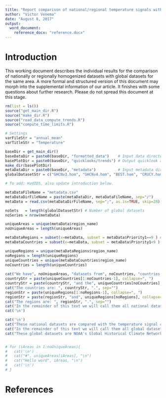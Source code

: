 ```yaml
---
title: "Report comparison of national/regional temperature signals with global/continental datasets"
author: "Victor Venema"
date: "August 8, 2017"
output: 
  word_document: 
    reference_docx: "reference.docx"
---
```


# Introduction

This working document describes the individual results for the comparison of nationally or regionally homogenized datasets with global datasets for the same area. A more formal and structured version of this document may morph into the supplemental information of our article. It finishes with some questions about further research. Please do not spread this document at this stage.

```r

rm(list = ls())
source("get_main_dir.R")
source("make_dir.R")
source("read_data_compute_trends.R")
source("compute_time_limits.R")

# Settings
varFileStr = "annual_mean"
varTitleStr = "Temperature"

baseDir = get_main_dir()
baseDataDir = paste0(baseDir, "formatted_data")    # Input data directory
basePlotDir = paste0(baseDir, "quicklooks/trends") # Output quicklook and table directory
make_dir(basePlotDir)
metaDataDir = paste0(baseDir, "metadata")          # Input metadata directory
globalDatasetStr = c("GHCNv3.hom", "GHCNv4.hom", "BEST.hom", "CRUCY.hom", "CRUTEM.hom", "GISS.hom", "ECAD.raw")

# To add: HadIDS, also update introduction below.

metaDataFileName = "metadata.csv"
metaDataDirFileName = paste(metaDataDir, metaDataFileName, sep="/")
metaData = read.csv(metaDataDirFileName, sep=";", as.is=TRUE, skip=28)

noSets   = length(globalDatasetStr) # Number of global datasets
noSeries = nrow(metaData)

uniqueAreas = unique(metaData$region_name)
noUniqueAreas = length(uniqueAreas)

metaDataRegions = subset(x=metaData, subset = metaData$Priority1==9 ) # Really just countries
metaDataCountries = subset(x=metaData, subset = metaData$Priority1<9 ) # Really just countries

uniqueRegions = unique(metaDataRegions$region_name)
noRegions = length(uniqueRegions)
uniqueCountries = unique(metaDataCountries$region_name)
noCountries = length(uniqueCountries)
 
cat("We have", noUniqueAreas, "datasets from", noCountries, "countries and ", noRegions, "regions. For a number of countries we have multiple datasets.")
countryStr = paste(uniqueCountries[1:noCountries-1], collapse=", ")
countryStr = paste(countryStr, "and the", uniqueCountries[noCountries], collapse=" ")
cat("The countries are: ", countryStr, ".", sep="")
regionStr = paste(uniqueRegions[1:noRegions-1], collapse=", ")
regionStr = paste(regionStr, "and", uniqueRegions[noRegions], collapse=" ")
cat("The regions are: ", regionStr, ".", sep="")
cat("In the remainder of this text we will call them all national datasets for simplicity.")
cat('\n')

cat('\n')
cat("These national datasets are compared with the temperature signal computed from global and continental datasets for the same area.")
cat("In the remainder of this text we will call them all global datasets for simplicity.")
cat("These global datasets are NOAA's Global Historical Climate Network (GHCNv3 and GHCNv4), Berkeley Earth (BEST), the Climate Research Unit high-resolution country dataset (CRUCY) and their main dataset (CRUTEM4), NASA's Goddard Institute for Space Studies (GISS) and the European Climate Assessment and Dataset (ECA&D; raw data).")


# for (iAreas in 1:noUniqueAreas){
#   cat('\n')  
#   cat("#", uniqueAreas[iAreas], "\n") 
#   cat("Hello word", iAreas, "\n")
#   cat('\n') 
# }
```


# References
